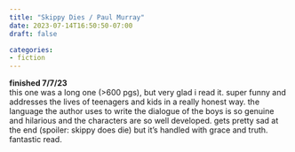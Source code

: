 ```yaml
---
title: "Skippy Dies / Paul Murray"
date: 2023-07-14T16:50:50-07:00
draft: false

categories:
- fiction
---
```


**finished 7/7/23** \
this one was a long one (>600 pgs), but very glad i read it. super funny and addresses the lives of teenagers and kids in a really honest way. the language the author uses to write the dialogue of the boys is so genuine and hilarious and the characters are so well developed. gets pretty sad at the end (spoiler: skippy does die) but it's handled with grace and truth. fantastic read.